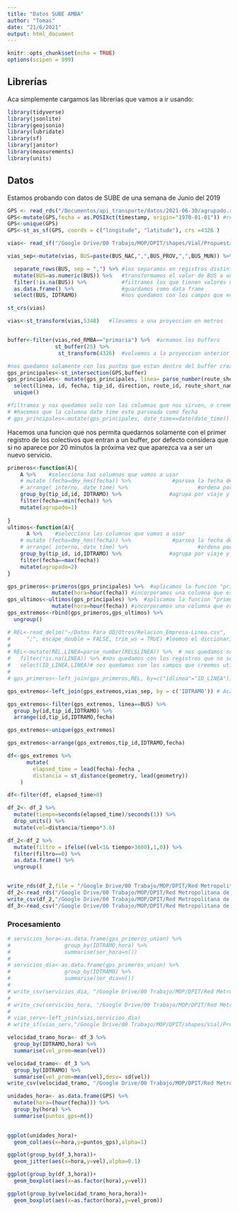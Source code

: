 ---
title: "Datos SUBE AMBA"
author: "Tomas"
date: "21/6/2021"
output: html_document
---

```{r setup, include=FALSE}
knitr::opts_chunk$set(echo = TRUE)
options(scipen = 999)
```

## Librerías

Aca simplemente cargamos las librerias que vamos a ir usando:

```{r librerias}
library(tidyverse)
library(jsonlite)
library(geojsonio)
library(lubridate)
library(sf)
library(janitor)
library(measurements)
library(units)
```

## Datos

Estamos probando con datos de SUBE de una semana de Junio del 2019
```{r datos, echo=FALSE}
GPS <- read_rds("/Documentos/api_transporte/datos/2021-06-30/agrupado.rds")
GPS<-mutate(GPS,fecha = as.POSIXct(timestamp, origin="1970-01-01")) #reinterpretamos la fecha y hora del timestamp
GPS<-unique(GPS)
GPS<-st_as_sf(GPS, coords = c("longitude", "latitude"), crs =4326 )
```


```{r Vias principales}
vias<- read_sf("/Google Drive/00 Trabajo/MOP/DPIT/shapes/Vial/Propuesta Primaria/RED_PRIMARIA_TRAMOS_/RED_PRIMARIA_TRAMOS_.shp")

vias_sep<-mutate(vias, BUS=paste(BUS_NAC,",",BUS_PROV,",",BUS_MUN)) %>% #agrupamos en un solo campo todos los buses

  separate_rows(BUS, sep = ",") %>% #los separamos en registros distintos 
  mutate(BUS=as.numeric(BUS)) %>%   #transformamos el valor de BUS a un numero
  filter(!is.na(BUS)) %>%           #filtramos los que tienen valores nulos
  as.data.frame() %>%               #guardamos como data frame
  select(BUS, IDTRAMO)              #nos quedamos con los campos que nos interesan.

st_crs(vias)

vias<-st_transform(vias,5348)   #llevamos a una proyeccion en metros


buffer<-filter(vias,red_RMBA=="primaria") %>%  #armamos los buffers
               st_buffer(25) %>% 
                st_transform(4326)  #volvemos a la proyeccion anterior

```
```{r}
#nos quedamos solamente con los puntos que estan dentro del buffer creado
gps_principales<-st_intersection(GPS,buffer)
gps_principales<- mutate(gps_principales, linea= parse_number(route_short_name)) %>% 
  select(linea, id, fecha, tip_id, direction, route_id, route_short_name, IDTRAMO) %>% 
  unique()

#filtramos y nos quedamos solo con las columnas que nos sirven, o creemos que nos puedan servir
# #hacemos que la columna date time este parseada como fecha 
# gps_principales<-mutate(gps_principales, date_time==date(date_time))
```
Hacemos una funcion que nos permita quedarnos solamente con el primer registro de los colectivos que entran a un buffer, por defecto considera que si no aparece por 20 minutos la próxima vez que aparezca va a ser un nuevo servicio.

```{r funciones}

primeros<-function(A){
    A %>%    #selecciona las columnas que vamos a usar
    # mutate (fecha=dmy_hms(fecha)) %>%             #parsea la fecha de manera correcta
    # arrange( interno, date_time) %>%                      #ordena por numero de interno y por fecha
    group_by(tip_id,id, IDTRAMO) %>%               #agrupa por viaje y tramo
    filter(fecha==min(fecha)) %>% 
    mutate(agrupado=1)
  
}
ultimos<-function(A){
      A %>%    #selecciona las columnas que vamos a usar
    # mutate (fecha=dmy_hms(fecha)) %>%             #parsea la fecha de manera correcta
    # arrange( interno, date_time) %>%                      #ordena por numero de interno y por fecha
    group_by(tip_id, id,IDTRAMO) %>%               #agrupa por viaje y tramo
    filter(fecha==max(fecha))
    mutate(agrupado=2)
}

```
```{r}
gps_primeros<-primeros(gps_principales) %>%  #aplicamos la funcion "primeros"
              mutate(hora=hour(fecha)) #incorporamos una columna que es la hora
gps_ultimos<-ultimos(gps_principales) %>%  #aplicamos la funcion "primeros"
              mutate(hora=hour(fecha)) #incorporamos una columna que es la hora
gps_extremos<-rbind(gps_primeros,gps_ultimos) %>% 
  ungroup()

# REL<-read_delim("~/Datos Para OD/Otros/Relacion_Empresa-Linea.csv", 
#     ";", escape_double = FALSE, trim_ws = TRUE) #leemos el diccionario que vincula id_linea con numero de linea 
# 
# REL<-mutate(REL,LINEA=parse_number(REL$LINEA)) %>%  # nos quedamos solamente con la parte numérica del campo linea
#   filter(!is.na(LINEA)) %>% #nos quedamos con los registros que no son nulos
#   select(ID_LINEA,LINEA)# nos quedamos con los campos que creemos utiles
# 
# gps_primeros<-left_join(gps_primeros,REL, by=c("idlinea"="ID_LINEA")) # a todos los puntos gps le incorporamos el numero de linea correspondiente con un left join.

gps_extremos<-left_join(gps_extremos,vias_sep, by = c('IDTRAMO')) # Aca lo complicado unimos todos los puntos gps de un tramo con las posibles lineas del tramo, luego comparamos el campo BUS del tramos con el campo Linea del gps, si son el mismo me lo quedo. 

gps_extremos<-filter(gps_extremos, linea==BUS) %>% 
  group_by(id,tip_id,IDTRAMO) %>% 
  arrange(id,tip_id,IDTRAMO,fecha)

gps_extremos<-unique(gps_extremos) 

gps_extremos<-arrange(gps_extremos,tip_id,IDTRAMO,fecha)

df<-gps_extremos %>%
      mutate(
        elapsed_time = lead(fecha)-fecha ,
        distancia = st_distance(geometry, lead(geometry))
    )

df<-filter(df, elapsed_time>0)

df_2<- df_2 %>%
  mutate(tiempo=seconds(elapsed_time)/seconds(1)) %>% 
  drop_units() %>% 
  mutate(vel=distancia/tiempo*3.6)

df_2<-df_2 %>% 
  mutate(filtro = ifelse((vel<1& tiempo>3600),1,0)) %>%  
  filter(filtro==0) %>% 
  as.data.frame() %>% 
  ungroup()  


write_rds(df_2,file = "/Google Drive/00 Trabajo/MOP/DPIT/Red Metropolitana de infra/df_vel.rds")
df_2<-read_rds("/Google Drive/00 Trabajo/MOP/DPIT/Red Metropolitana de infra/df_vel.rds") %>% drop_units() %>% as.data.frame()
write_csv(df_2,"/Google Drive/00 Trabajo/MOP/DPIT/Red Metropolitana de infra/df_vel_2021_05_25.csv")
df_3<-read_csv("/Google Drive/00 Trabajo/MOP/DPIT/Red Metropolitana de infra/df_vel_2021_05_25.csv")


```



### Procesamiento


```{r}
# servicios_hora<-as.data.frame(gps_primeros_union) %>% 
#                 group_by(IDTRAMO,hora) %>% 
#                 summarise(ser_hora=n())
# 
# servicios_dia<-as.data.frame(gps_primeros_union) %>% 
#                 group_by(IDTRAMO) %>% 
#                 summarise(ser_dia=n())
# 
# write_csv(servicios_dia, "/Google Drive/00 Trabajo/MOP/DPIT/Red Metropolitana de infra/ser_dia_tramos.csv")
# 
# write_csv(servicios_hora, "/Google Drive/00 Trabajo/MOP/DPIT/Red Metropolitana de infra/ser_hora_tramos.csv")
# 
# vias_serv<-left_join(vias,servicios_dia)
# write_sf(vias_serv,"/Google Drive/00 Trabajo/MOP/DPIT/shapes/Vial/Propuesta Primaria/PRIMARIA_TRAMOS_BUSES_/primaria_tramos_servicios.geojson")
```


```{r}
velocidad_tramo_hora<- df_3 %>% 
  group_by(IDTRAMO,hora) %>% 
  summarise(vel_prom=mean(vel))

velocidad_tramo<- df_3 %>% 
  group_by(IDTRAMO) %>% 
  summarise(vel_prom=mean(vel),desv= sd(vel))
write_csv(velocidad_tramo, "/Google Drive/00 Trabajo/MOP/DPIT/Red Metropolitana de infra/velocidad_tramos_2021_04_25.csv")

unidades_hora<- as.data.frame(GPS) %>% 
  mutate(hora=(hour(fecha))) %>% 
  group_by(hora) %>% 
  summarise(puntos_gps=n())
  
```
```{r}
ggplot(unidades_hora)+
  geom_col(aes(x=hora,y=puntos_gps),alpha=1)
```
```{r}
ggplot(group_by(df_3,hora))+
  geom_jitter(aes(x=hora,y=vel),alpha=0.1)
```
```{r}
ggplot(group_by(df_3,hora))+
  geom_boxplot(aes(x=as.factor(hora),y=vel))
```
```{r}
ggplot(group_by(velocidad_tramo_hora,hora))+
  geom_boxplot(aes(x=as.factor(hora),y=vel_prom))
```

